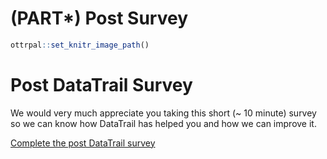 # (PART\*) Post Survey {-}

```r
ottrpal::set_knitr_image_path()
```

# Post DataTrail Survey

We would very much appreciate you taking this short (~ 10 minute) survey so we can know how DataTrail has helped you and how we can improve it.

[Complete the post DataTrail survey](https://forms.gle/ZAdUcW4xME2qUftXA)
